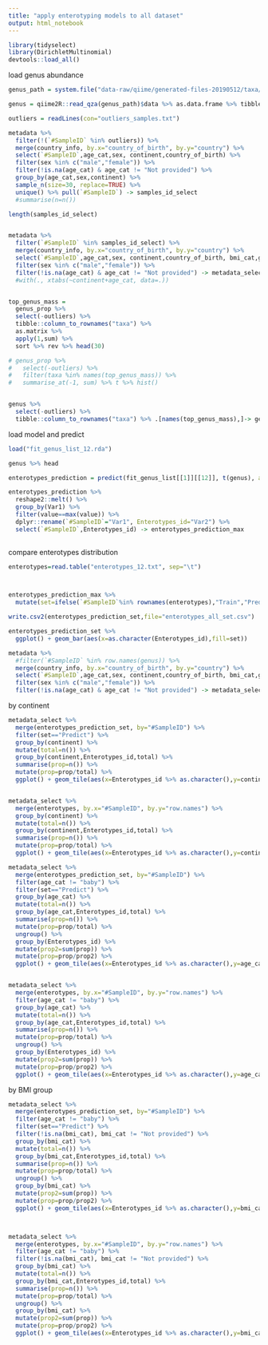 ```yaml
---
title: "apply enterotyping models to all dataset"
output: html_notebook
---
```



```r
library(tidyselect)
library(DirichletMultinomial)
devtools::load_all()


```



load genus abundance
```r

genus_path = system.file("data-raw/qiime/generated-files-20190512/taxa/genus.qza", package = "agp")

genus = qiime2R::read_qza(genus_path)$data %>% as.data.frame %>% tibble::rownames_to_column("taxa")  %>% as_tibble()


```


```r
outliers = readLines(con="outliers_samples.txt")

metadata %>% 
  filter(!(`#SampleID` %in% outliers)) %>%
  merge(country_info, by.x="country_of_birth", by.y="country") %>%
  select(`#SampleID`,age_cat,sex, continent,country_of_birth) %>% 
  filter(sex %in% c("male","female")) %>%
  filter(!is.na(age_cat) & age_cat != "Not provided") %>%
  group_by(age_cat,sex,continent) %>% 
  sample_n(size=30, replace=TRUE) %>%
  unique() %>% pull(`#SampleID`) -> samples_id_select
  #summarise(n=n())

length(samples_id_select)


metadata %>% 
  filter(`#SampleID` %in% samples_id_select) %>%
  merge(country_info, by.x="country_of_birth", by.y="country") %>%
  select(`#SampleID`,age_cat,sex, continent,country_of_birth, bmi_cat,gluten,types_of_plants,diet_type  ) %>% 
  filter(sex %in% c("male","female")) %>%
  filter(!is.na(age_cat) & age_cat != "Not provided") -> metadata_select
  #with(., xtabs(~continent+age_cat, data=.))


top_genus_mass = 
  genus_prop %>% 
  select(-outliers) %>%
  tibble::column_to_rownames("taxa") %>% 
  as.matrix %>% 
  apply(1,sum) %>% 
  sort %>% rev %>% head(30)

# genus_prop %>% 
#   select(-outliers) %>%
#   filter(taxa %in% names(top_genus_mass)) %>%
#   summarise_at(-1, sum) %>% t %>% hist()


genus %>%
  select(-outliers) %>%
  tibble::column_to_rownames("taxa") %>% .[names(top_genus_mass),]-> genus


```


load model and predict
```r

load("fit_genus_list_12.rda")

genus %>% head

enterotypes_prediction = predict(fit_genus_list[[1]][[12]], t(genus), assign = TRUE)

```


```r

enterotypes_prediction %>% 
  reshape2::melt() %>%
  group_by(Var1) %>%
  filter(value==max(value)) %>%
  dplyr::rename(`#SampleID`="Var1", Enterotypes_id="Var2") %>%
  select(`#SampleID`,Enterotypes_id) -> enterotypes_prediction_max
  

```


compare enterotypes distribution

```r

enterotypes=read.table("enterotypes_12.txt", sep="\t")



enterotypes_prediction_max %>%
  mutate(set=ifelse(`#SampleID`%in% rownames(enterotypes),"Train","Predict")) -> enterotypes_prediction_set

write.csv2(enterotypes_prediction_set,file="enterotypes_all_set.csv")

```


```r

enterotypes_prediction_set %>%
  ggplot() + geom_bar(aes(x=as.character(Enterotypes_id),fill=set))

```




```r
metadata %>% 
  #filter(`#SampleID` %in% row.names(genus)) %>%
  merge(country_info, by.x="country_of_birth", by.y="country") %>%
  select(`#SampleID`,age_cat,sex, continent,country_of_birth, bmi_cat,gluten,types_of_plants,diet_type  ) %>% 
  filter(sex %in% c("male","female")) %>%
  filter(!is.na(age_cat) & age_cat != "Not provided") -> metadata_select
```


by continent
```r
metadata_select %>%
  merge(enterotypes_prediction_set, by="#SampleID") %>%
  filter(set=="Predict") %>%
  group_by(continent) %>%
  mutate(total=n()) %>%
  group_by(continent,Enterotypes_id,total) %>%
  summarise(prop=n()) %>%
  mutate(prop=prop/total) %>%
  ggplot() + geom_tile(aes(x=Enterotypes_id %>% as.character(),y=continent,fill=prop)) + scale_fill_viridis_c()


metadata_select %>%
  merge(enterotypes, by.x="#SampleID", by.y="row.names") %>%
  group_by(continent) %>%
  mutate(total=n()) %>%
  group_by(continent,Enterotypes_id,total) %>%
  summarise(prop=n()) %>%
  mutate(prop=prop/total) %>%
  ggplot() + geom_tile(aes(x=Enterotypes_id %>% as.character(),y=continent,fill=prop)) + scale_fill_viridis_c()


```


```r
metadata_select %>%
  merge(enterotypes_prediction_set, by="#SampleID") %>%
  filter(age_cat != "baby") %>%
  filter(set=="Predict") %>%
  group_by(age_cat) %>%
  mutate(total=n()) %>%
  group_by(age_cat,Enterotypes_id,total) %>%
  summarise(prop=n()) %>%
  mutate(prop=prop/total) %>%
  ungroup() %>%
  group_by(Enterotypes_id) %>%
  mutate(prop2=sum(prop)) %>%
  mutate(prop=prop/prop2) %>%
  ggplot() + geom_tile(aes(x=Enterotypes_id %>% as.character(),y=age_cat,fill=prop)) + scale_fill_viridis_c()


metadata_select %>%
  merge(enterotypes, by.x="#SampleID", by.y="row.names") %>%
  filter(age_cat != "baby") %>%
  group_by(age_cat) %>%
  mutate(total=n()) %>%
  group_by(age_cat,Enterotypes_id,total) %>%
  summarise(prop=n()) %>%
  mutate(prop=prop/total) %>%
  ungroup() %>%
  group_by(Enterotypes_id) %>%
  mutate(prop2=sum(prop)) %>%
  mutate(prop=prop/prop2) %>%
  ggplot() + geom_tile(aes(x=Enterotypes_id %>% as.character(),y=age_cat,fill=prop)) + scale_fill_viridis_c()

```



by BMI group


```r

metadata_select %>%
  merge(enterotypes_prediction_set, by="#SampleID") %>%
  filter(age_cat != "baby") %>%
  filter(set=="Predict") %>%
  filter(!is.na(bmi_cat), bmi_cat != "Not provided") %>%
  group_by(bmi_cat) %>%
  mutate(total=n()) %>%
  group_by(bmi_cat,Enterotypes_id,total) %>%
  summarise(prop=n()) %>%
  mutate(prop=prop/total) %>%
  ungroup() %>%
  group_by(bmi_cat) %>%
  mutate(prop2=sum(prop)) %>%
  mutate(prop=prop/prop2) %>%
  ggplot() + geom_tile(aes(x=Enterotypes_id %>% as.character(),y=bmi_cat,fill=prop)) + scale_fill_viridis_c()



metadata_select %>%
  merge(enterotypes, by.x="#SampleID", by.y="row.names") %>%
  filter(age_cat != "baby") %>%
  filter(!is.na(bmi_cat), bmi_cat != "Not provided") %>%
  group_by(bmi_cat) %>%
  mutate(total=n()) %>%
  group_by(bmi_cat,Enterotypes_id,total) %>%
  summarise(prop=n()) %>%
  mutate(prop=prop/total) %>%
  ungroup() %>%
  group_by(bmi_cat) %>%
  mutate(prop2=sum(prop)) %>%
  mutate(prop=prop/prop2) %>%
  ggplot() + geom_tile(aes(x=Enterotypes_id %>% as.character(),y=bmi_cat,fill=prop)) + scale_fill_viridis_c()



```












